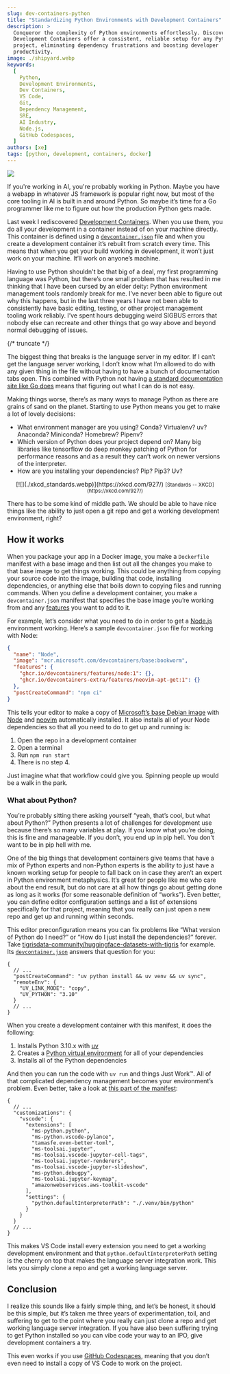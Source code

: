 ```yaml
---
slug: dev-containers-python
title: "Standardizing Python Environments with Development Containers"
description: >
  Conqueror the complexity of Python environments effortlessly. Discover how
  Development Containers offer a consistent, reliable setup for any Python
  project, eliminating dependency frustrations and boosting developer
  productivity.
image: ./shipyard.webp
keywords:
  [
    Python,
    Development Environments,
    Dev Containers,
    VS Code,
    Git,
    Dependency Management,
    SRE,
    AI Industry,
    Node.js,
    GitHub Codespaces,
  ]
authors: [xe]
tags: [python, development, containers, docker]
---
```



![](./shipyard.webp)

If you're working in AI, you're probably working in Python. Maybe you have a
webapp in whatever JS framework is popular right now, but most of the core
tooling in AI is built in and around Python. So maybe it’s time for a Go
programmer like me to figure out how the production Python gets made.

Last week I rediscovered [Development Containers](https://containers.dev/). When
you use them, you do all your development in a container instead of on your
machine directly. This container is defined using a
[`devcontainer.json`](https://containers.dev/implementors/json_schema/) file and
when you create a development container it’s rebuilt from scratch every time.
This means that when you get your build working in development, it won’t just
work on your machine. It’ll work on anyone’s machine.

Having to use Python shouldn't be that big of a deal, my first programming
language was Python, but there’s one small problem that has resulted in me
thinking that I have been cursed by an elder deity: Python environment
management tools randomly break for me. I’ve never been able to figure out why
this happens, but in the last three years I have not been able to consistently
have basic editing, testing, or other project management tooling work reliably.
I’ve spent hours debugging weird SIGBUS errors that nobody else can recreate and
other things that go way above and beyond normal debugging of issues.

{/* truncate */}

The biggest thing that breaks is the language server in my editor. If I can’t
get the language server working, I don’t know what I’m allowed to do with any
given thing in the file without having to have a bunch of documentation tabs
open. This combined with Python not having
[a standard documentation site like Go does](https://pkg.go.dev) means that
figuring out what I can do is not easy.

Making things worse, there’s as many ways to manage Python as there are grains
of sand on the planet. Starting to use Python means you get to make a lot of
lovely decisions:

- What environment manager are you using? Conda? Virtualenv? uv? Anaconda?
  Miniconda? Homebrew? Pipenv?
- Which version of Python does your project depend on? Many big libraries like
  tensorflow do deep monkey patching of Python for performance reasons and as a
  result they can’t work on newer versions of the interpreter.
- How are you installing your dependencies? Pip? Pip3? Uv?

<center style={{ padding: "1.5rem" }}>
  [![](./xkcd_standards.webp)](https://xkcd.com/927/)
  <small>[Standards -- XKCD](https://xkcd.com/927/)</small>
</center>

There has to be some kind of middle path. We should be able to have nice things
like the ability to just open a git repo and get a working development
environment, right?

## How it works

When you package your app in a Docker image, you make a `Dockerfile` manifest
with a base image and then list out all the changes you make to that base image
to get things working. This could be anything from copying your source code into
the image, building that code, installing dependencies, or anything else that
boils down to copying files and running commands. When you define a development
container, you make a `devcontainer.json` manifest that specifies the base image
you’re working from and any [features](https://containers.dev/features) you want
to add to it.

For example, let’s consider what you need to do in order to get a
[Node.js](http://Node.js) environment working. Here’s a sample
`devcontainer.json` file for working with Node:

```json
{
  "name": "Node",
  "image": "mcr.microsoft.com/devcontainers/base:bookworm",
  "features": {
    "ghcr.io/devcontainers/features/node:1": {},
    "ghcr.io/devcontainers-extra/features/neovim-apt-get:1": {}
  },
  "postCreateCommand": "npm ci"
}
```

This tells your editor to make a copy of
[Microsoft’s base Debian image](https://github.com/devcontainers/images/tree/main/src/base-debian)
with [Node](https://github.com/devcontainers/features/tree/main/src/node) and
[neovim](https://github.com/devcontainers-extra/features/tree/main/src/neovim-apt-get)
automatically installed. It also installs all of your Node dependencies so that
all you need to do to get up and running is:

1. Open the repo in a development container
2. Open a terminal
3. Run `npm run start`
4. There is no step 4\.

Just imagine what that workflow could give you. Spinning people up would be a
walk in the park.

### What about Python?

You’re probably sitting there asking yourself “yeah, that’s cool, but what about
Python?” Python presents a lot of challenges for development use because there’s
so many variables at play. If you know what you’re doing, this is fine and
manageable. If you don’t, you end up in pip hell. You don't want to be in pip
hell with me.

One of the big things that development containers give teams that have a mix of
Python experts and non-Python experts is the ability to just have a known
working setup for people to fall back on in case they aren’t an expert in Python
environment metaphysics. It’s great for people like me who care about the end
result, but do not care at all how things go about getting done as long as it
works (for some reasonable definition of “works”). Even better, you can define
editor configuration settings and a list of extensions specifically for that
project, meaning that you really can just open a new repo and get up and running
within seconds.

This editor preconfiguration means you can fix problems like “What version of
Python do I need?” or “How do I just install the dependencies?” forever. Take
[tigrisdata-community/huggingface-datasets-with-tigris](https://github.com/tigrisdata-community/huggingface-datasets-with-tigris)
for example. Its
[`devcontainer.json`](https://github.com/tigrisdata-community/huggingface-datasets-with-tigris/blob/main/.devcontainer/devcontainer.json)
answers that question for you:

```jsonc
{
  // ...
  "postCreateCommand": "uv python install && uv venv && uv sync",
  "remoteEnv": {
    "UV_LINK_MODE": "copy",
    "UV_PYTHON": "3.10"
  }
  // ...
}
```

When you create a development container with this manifest, it does the
following:

1. Installs Python 3.10.x with [uv](https://docs.astral.sh/uv/)
2. Creates a
   [Python virtual environment](https://docs.astral.sh/uv/pip/environments/#using-python-environments)
   for all of your dependencies
3. Installs all of the Python dependencies

And then you can run the code with `uv run` and things Just Work™. All of that
complicated dependency management becomes your environment’s problem. Even
better, take a look at
[this part of the manifest](https://github.com/tigrisdata-community/huggingface-datasets-with-tigris/blob/5d32918c5d890b924b46703074e9966249406032/.devcontainer/devcontainer.json#L33-L51):

```jsonc
{
  // ...
  "customizations": {
    "vscode": {
      "extensions": [
        "ms-python.python",
        "ms-python.vscode-pylance",
        "tamasfe.even-better-toml",
        "ms-toolsai.jupyter",
        "ms-toolsai.vscode-jupyter-cell-tags",
        "ms-toolsai.jupyter-renderers",
        "ms-toolsai.vscode-jupyter-slideshow",
        "ms-python.debugpy",
        "ms-toolsai.jupyter-keymap",
        "amazonwebservices.aws-toolkit-vscode"
      ],
      "settings": {
        "python.defaultInterpreterPath": "./.venv/bin/python"
      }
    }
  }
  // ...
}
```

This makes VS Code install every extension you need to get a working development
environment and that `python.defaultInterpreterPath` setting is the cherry on
top that makes the language server integration work. This lets you simply clone
a repo and get a working language server.

## Conclusion

I realize this sounds like a fairly simple thing, and let’s be honest, it should
be this simple, but it’s taken me three years of experimentation, toil, and
suffering to get to the point where you really can just clone a repo and get
working language server integration. If you have also been suffering trying to
get Python installed so you can vibe code your way to an IPO, give development
containers a try.

This even works if you use
[GitHub Codespaces](https://github.com/features/codespaces), meaning that you
don’t even need to install a copy of VS Code to work on the project.
